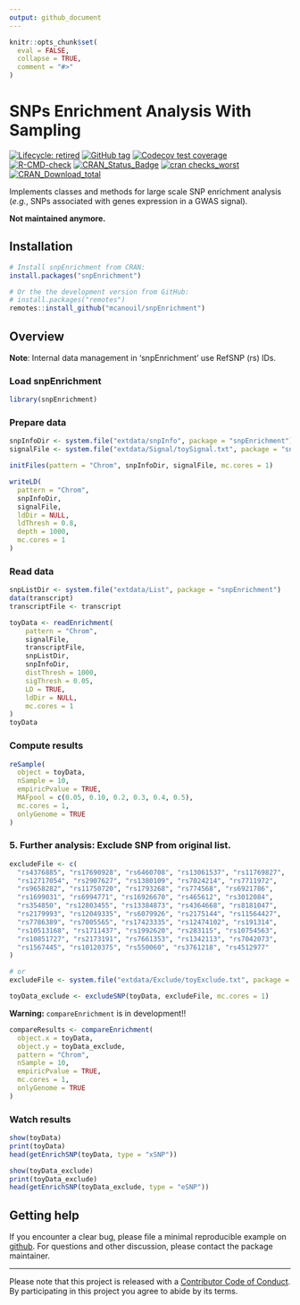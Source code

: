 ```yaml
---
output: github_document
---
```


<!-- README.md is generated from README.Rmd. Please edit that file -->

```r
knitr::opts_chunk$set(
  eval = FALSE,
  collapse = TRUE,
  comment = "#>"
)
```

# SNPs Enrichment Analysis With Sampling <!--<img src="man/figures/snpEnrichment_hex.png" align="right" width="120" /> -->

<!-- badges: start -->
[![Lifecycle: retired](https://img.shields.io/badge/lifecycle-retired-orange.svg)](https://www.tidyverse.org/lifecycle/#retired)
[![GitHub tag](https://img.shields.io/github/tag/mcanouil/snpEnrichment.svg?label=latest tag)](https://github.com/mcanouil/snpEnrichment)
[![Codecov test
coverage](https://codecov.io/gh/mcanouil/snpEnrichment/branch/main/graph/badge.svg)](https://codecov.io/gh/mcanouil/snpEnrichment?branch=main)
[![R-CMD-check](https://github.com/mcanouil/snpEnrichment/workflows/R-CMD-check/badge.svg)](https://github.com/mcanouil/snpEnrichment/actions)
[![CRAN_Status_Badge](http://www.r-pkg.org/badges/version-ago/snpEnrichment)](https://cran.r-project.org/package=snpEnrichment)
[![cran checks_worst](https://cranchecks.info/badges/worst/snpEnrichment)](https://cran.r-project.org/web/checks/check_results_snpEnrichment.html)
[![CRAN_Download_total](http://cranlogs.r-pkg.org/badges/grand-total/snpEnrichment)](https://cran.r-project.org/package=snpEnrichment)
<!-- badges: end -->

Implements classes and methods for large scale SNP enrichment analysis
(*e.g.*, SNPs associated with genes expression in a GWAS signal).

**Not maintained anymore.**

## Installation

```r
# Install snpEnrichment from CRAN:
install.packages("snpEnrichment")

# Or the the development version from GitHub:
# install.packages("remotes")
remotes::install_github("mcanouil/snpEnrichment")
```


## Overview

**Note**: Internal data management in 'snpEnrichment' use RefSNP (rs) IDs.

### Load snpEnrichment
```r
library(snpEnrichment)
```

### Prepare data
```r
snpInfoDir <- system.file("extdata/snpInfo", package = "snpEnrichment")
signalFile <- system.file("extdata/Signal/toySignal.txt", package = "snpEnrichment")

initFiles(pattern = "Chrom", snpInfoDir, signalFile, mc.cores = 1)

writeLD(
  pattern = "Chrom", 
  snpInfoDir, 
  signalFile, 
  ldDir = NULL,
  ldThresh = 0.8, 
  depth = 1000, 
  mc.cores = 1
)
```

### Read data
```r
snpListDir <- system.file("extdata/List", package = "snpEnrichment")
data(transcript)
transcriptFile <- transcript

toyData <- readEnrichment(
    pattern = "Chrom", 
    signalFile, 
    transcriptFile,
    snpListDir, 
    snpInfoDir,
    distThresh = 1000, 
    sigThresh = 0.05, 
    LD = TRUE, 
    ldDir = NULL,
    mc.cores = 1
)
toyData
```

### Compute results
```r
reSample(
  object = toyData,
  nSample = 10,
  empiricPvalue = TRUE,
  MAFpool = c(0.05, 0.10, 0.2, 0.3, 0.4, 0.5),
  mc.cores = 1,
  onlyGenome = TRUE
)
```


### 5. Further analysis: Exclude SNP from original list.
```r
excludeFile <- c(
  "rs4376885", "rs17690928", "rs6460708", "rs13061537", "rs11769827",
  "rs12717054", "rs2907627", "rs1380109", "rs7024214", "rs7711972",
  "rs9658282", "rs11750720", "rs1793268", "rs774568", "rs6921786",
  "rs1699031", "rs6994771", "rs16926670", "rs465612", "rs3012084",
  "rs354850", "rs12803455", "rs13384873", "rs4364668", "rs8181047",
  "rs2179993", "rs12049335", "rs6079926", "rs2175144", "rs11564427",
  "rs7786389", "rs7005565", "rs17423335", "rs12474102", "rs191314",
  "rs10513168", "rs1711437", "rs1992620", "rs283115", "rs10754563",
  "rs10851727", "rs2173191", "rs7661353", "rs1342113", "rs7042073",
  "rs1567445", "rs10120375", "rs550060", "rs3761218", "rs4512977"
)

# or
excludeFile <- system.file("extdata/Exclude/toyExclude.txt", package = "snpEnrichment")
```

```r
toyData_exclude <- excludeSNP(toyData, excludeFile, mc.cores = 1)
```

**Warning:** `compareEnrichment` is in development!!

```r
compareResults <- compareEnrichment(
  object.x = toyData,
  object.y = toyData_exclude,
  pattern = "Chrom",
  nSample = 10,
  empiricPvalue = TRUE,
  mc.cores = 1,
  onlyGenome = TRUE
)
```

### Watch results
```r
show(toyData)
print(toyData)
head(getEnrichSNP(toyData, type = "xSNP"))

show(toyData_exclude)
print(toyData_exclude)
head(getEnrichSNP(toyData_exclude, type = "eSNP"))
```

## Getting help

If you encounter a clear bug, please file a minimal reproducible example on [github](https://github.com/mcanouil/snpEnrichment/issues).
For questions and other discussion, please contact the package maintainer.

---
Please note that this project is released with a [Contributor Code of Conduct](.github/CODE_OF_CONDUCT.md).
By participating in this project you agree to abide by its terms.
